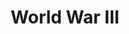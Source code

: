 ---
title: World War III
description: Game interface built with Coherent Gameface
technologies: ["react","redux","typescript","scss", "jest","webpack","jira"]
fullscreenImages: [["WorldWar3", "World War 3 splashscreen"], ["WorldWar3Menu", "World War 3 hub menu"], ["WorldWar3Weapon", "World War 3 weapon in hub menu"]]
floatingImages: [["WorldWar3", "World War 3 splashscreen"], ["WorldWar3Menu", "World War 3 hub menu"], ["WorldWar3Weapon", "World War 3 weapon in hub menu"]]
startYear: 2022
endYear: 2023
class: bleed-primary-950
draft: false
---